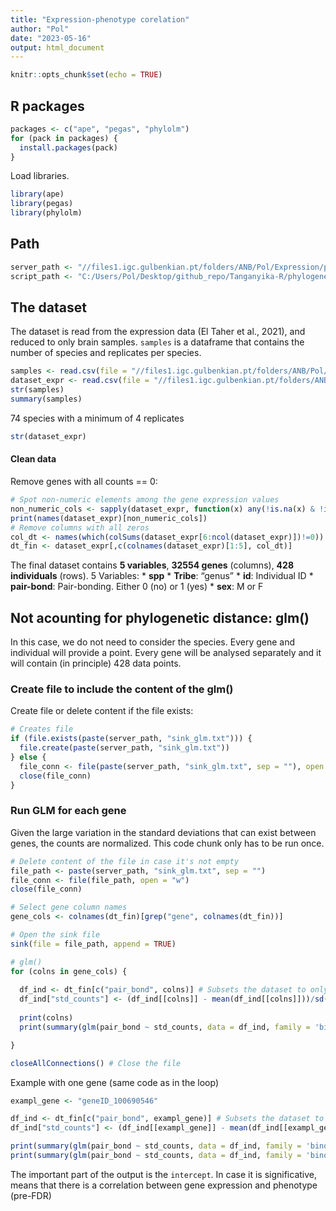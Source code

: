 ```yaml
---
title: "Expression-phenotype corelation"
author: "Pol"
date: "2023-05-16"
output: html_document
---
```


```r
knitr::opts_chunk$set(echo = TRUE)
```

## R packages
```r
packages <- c("ape", "pegas", "phylolm")
for (pack in packages) {
  install.packages(pack)
}
```

Load libraries.
```r
library(ape)
library(pegas)
library(phylolm)
```

## Path
```r
server_path <- "//files1.igc.gulbenkian.pt/folders/ANB/Pol/Expression/phylo_regression/"
script_path <- "C:/Users/Pol/Desktop/github_repo/Tanganyika-R/phylogenetic_regression/"
```


## The dataset
The dataset is read from the expression data (El Taher et al., 2021), and reduced to only brain samples.
``samples`` is a dataframe that contains the number of species and replicates per species.
```r
samples <- read.csv(file = "//files1.igc.gulbenkian.pt/folders/ANB/Pol/Expression/count_ind_per-spp.txt", sep = "\t", header = F)
dataset_expr <- read.csv(file = "//files1.igc.gulbenkian.pt/folders/ANB/Pol/Expression/cichl_exp_init.csv")
str(samples)
summary(samples)
```
74 species with a minimum of 4 replicates
```r
str(dataset_expr)
```

#### Clean data
Remove genes with all counts == 0:
```r
# Spot non-numeric elements among the gene expression values
non_numeric_cols <- sapply(dataset_expr, function(x) any(!is.na(x) & !is.numeric(x)))
print(names(dataset_expr)[non_numeric_cols])
# Remove columns with all zeros
col_dt <- names(which(colSums(dataset_expr[6:ncol(dataset_expr)])!=0))
dt_fin <- dataset_expr[,c(colnames(dataset_expr)[1:5], col_dt)]
```
The final dataset contains **5 variables**, **32554 genes** (columns), **428 individuals** (rows).
5 Variables:
  * **spp**
  * **Tribe**: "genus"
  * **id**: Individual ID
  * **pair-bond**: Pair-bonding. Either 0 (no) or 1 (yes)
  * **sex**: M or F

## Not acounting for phylogenetic distance: glm()
In this case, we do not need to consider the species. Every gene and individual will provide a point. Every gene will be analysed separately and it will contain (in principle) 428 data points.

### Create file to include the content of the glm()
Create file or delete content if the file exists:
```r
# Creates file
if (file.exists(paste(server_path, "sink_glm.txt"))) {
  file.create(paste(server_path, "sink_glm.txt"))
} else {
  file_conn <- file(paste(server_path, "sink_glm.txt", sep = ""), open = "w") # The content of the file is deleted if it is open with the "writing" option
  close(file_conn)
}
```

### Run GLM for each gene
Given the large variation in the standard deviations that can exist between genes, the counts are normalized. This code chunk only has to be run once.
```r

# Delete content of the file in case it's not empty
file_path <- paste(server_path, "sink_glm.txt", sep = "")
file_conn <- file(file_path, open = "w") 
close(file_conn)

# Select gene column names
gene_cols <- colnames(dt_fin)[grep("gene", colnames(dt_fin))]

# Open the sink file
sink(file = file_path, append = TRUE)

# glm()
for (colns in gene_cols) { 
  
  df_ind <- dt_fin[c("pair_bond", colns)] # Subsets the dataset to only phenotype and gene expression
  df_ind["std_counts"] <- (df_ind[[colns]] - mean(df_ind[[colns]]))/sd(df_ind[[colns]]) # Adds normalized counts
  
  print(colns)
  print(summary(glm(pair_bond ~ std_counts, data = df_ind, family = 'binomial'))$coefficients[,c(3,4)]) # Returns coefficients for the glm in each gene

}

closeAllConnections() # Close the file
```

Example with one gene (same code as in the loop)
```r
exampl_gene <- "geneID_100690546"

df_ind <- dt_fin[c("pair_bond", exampl_gene)] # Subsets the dataset to only phenotype and gene expression
df_ind["std_counts"] <- (df_ind[[exampl_gene]] - mean(df_ind[[exampl_gene]]))/sd(df_ind[[exampl_gene]]) # Adds normalized counts

print(summary(glm(pair_bond ~ std_counts, data = df_ind, family = 'binomial'))) # Whole summary
print(summary(glm(pair_bond ~ std_counts, data = df_ind, family = 'binomial'))$coefficients[,c(4)]) # Only p-value
```
The important part of the output is the ``intercept``. In case it is significative, means that there is a correlation between gene expression and phenotype (pre-FDR)


